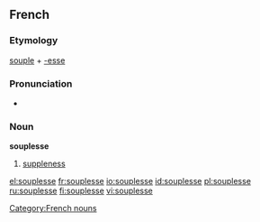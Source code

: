 ==French==
===Etymology===
[[souple]] + [[-esse]]

===Pronunciation===
* {{audio|Fr-souplesse.ogg|Audio}}

===Noun===
'''souplesse''' {{f}}
#[[suppleness]]

[[Category:French nouns]]

[[el:souplesse]]
[[fr:souplesse]]
[[io:souplesse]]
[[id:souplesse]]
[[pl:souplesse]]
[[ru:souplesse]]
[[fi:souplesse]]
[[vi:souplesse]]